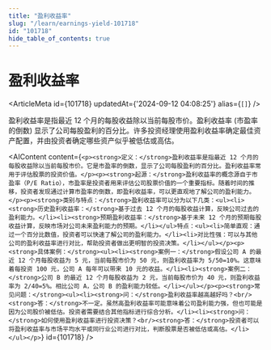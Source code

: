 ```yaml
---
title: "盈利收益率"
slug: "/learn/earnings-yield-101718"
id: "101718"
hide_table_of_contents: true
---
```



# 盈利收益率

<ArticleMeta id={101718} updatedAt={'2024-09-12 04:08:25'} alias={`[]`} />
<div className='border-solid border-b border-t-0 my-4 border-[var(--ifm-color-gray-300)]' />

盈利收益率是指最近 12 个月的每股收益除以当前每股市价。盈利收益率 (市盈率的倒数) 显示了公司每股盈利的百分比。许多投资经理使用盈利收益率确定最佳资产配置，并由投资者确定哪些资产似乎被低估或高估。

<AIContent content={`<p><strong>定义：</strong>盈利收益率是指最近 12 个月的每股收益除以当前每股市价。它是市盈率的倒数，显示了公司每股盈利的百分比。盈利收益率常用于评估股票的投资价值。</p><p><strong>起源：</strong>盈利收益率的概念源自于市盈率（P/E Ratio），市盈率是投资者用来评估公司股票价值的一个重要指标。随着时间的推移，投资者发现通过计算市盈率的倒数，即盈利收益率，可以更直观地了解公司的盈利能力。</p><p><strong>类别与特点：</strong>盈利收益率可以分为以下几类：<ul><li><strong>历史盈利收益率：</strong>基于过去 12 个月的每股收益计算，反映公司过去的盈利能力。</li><li><strong>预期盈利收益率：</strong>基于未来 12 个月的预期每股收益计算，反映市场对公司未来盈利能力的预期。</li></ul>特点：<ul><li>简单直观：通过一个百分比数值，投资者可以快速了解公司的盈利能力。</li><li>对比性强：可以与其他公司的盈利收益率进行对比，帮助投资者做出更明智的投资决策。</li></ul></p><p><strong>具体案例：</strong><ul><li><strong>案例一：</strong>假设公司 A 的最近 12 个月每股收益为 5 元，当前每股市价为 50 元，则盈利收益率为 5/50=10%。这意味着每投资 100 元，公司 A 每年可以带来 10 元的收益。</li><li><strong>案例二：</strong>公司 B 的最近 12 个月每股收益为 2 元，当前每股市价为 40 元，则盈利收益率为 2/40=5%。相比公司 A，公司 B 的盈利能力较低。</li></ul></p><p><strong>常见问题：</strong><ul><li><strong>问：</strong>盈利收益率越高越好吗？<br/><strong>答：</strong>不一定。虽然高盈利收益率可能意味着公司盈利能力强，但也可能是因为公司股价被低估。投资者需要结合其他指标进行综合分析。</li><li><strong>问：</strong>如何使用盈利收益率进行投资决策？<br/><strong>答：</strong>投资者可以将盈利收益率与市场平均水平或同行业公司进行对比，判断股票是否被低估或高估。</li></ul></p>`} id={101718} />
